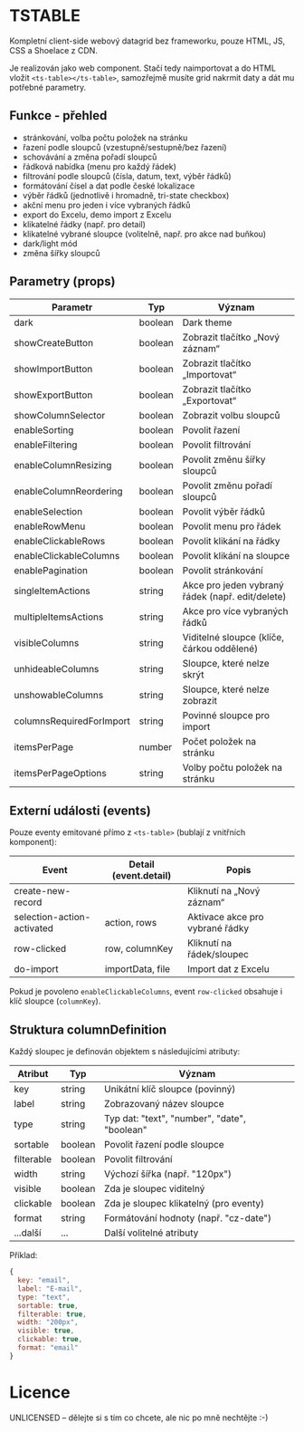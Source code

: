
<Meta title="TSWebUI/TSTABLE" />

# TSTABLE

Kompletní client-side webový datagrid bez frameworku, pouze HTML, JS, CSS a Shoelace z CDN.

Je realizován jako web component. Stačí tedy naimportovat a do HTML vložit ```<ts-table></ts-table>```,
samozřejmě musíte grid nakrmit daty a dát mu potřebné parametry.

## Funkce - přehled

- stránkování, volba počtu položek na stránku
- řazení podle sloupců (vzestupně/sestupně/bez řazení)
- schovávání a změna pořadí sloupců
- řádková nabídka (menu pro každý řádek)
- filtrování podle sloupců (čísla, datum, text, výběr řádků)
- formátování čísel a dat podle české lokalizace
- výběr řádků (jednotlivě i hromadně, tri-state checkbox)
- akční menu pro jeden i více vybraných řádků
- export do Excelu, demo import z Excelu
- klikatelné řádky (např. pro detail)
- klikatelné vybrané sloupce (volitelně, např. pro akce nad buňkou)
- dark/light mód
- změna šířky sloupců

## Parametry (props)

<table>
  <thead>
    <tr>
      <th>Parametr</th>
      <th>Typ</th>
      <th>Význam</th>
    </tr>
  </thead>
  <tbody>
    <tr><td>dark</td><td>boolean</td><td>Dark theme</td></tr>
    <tr><td>showCreateButton</td><td>boolean</td><td>Zobrazit tlačítko „Nový záznam“</td></tr>
    <tr><td>showImportButton</td><td>boolean</td><td>Zobrazit tlačítko „Importovat“</td></tr>
    <tr><td>showExportButton</td><td>boolean</td><td>Zobrazit tlačítko „Exportovat“</td></tr>
    <tr><td>showColumnSelector</td><td>boolean</td><td>Zobrazit volbu sloupců</td></tr>
    <tr><td>enableSorting</td><td>boolean</td><td>Povolit řazení</td></tr>
    <tr><td>enableFiltering</td><td>boolean</td><td>Povolit filtrování</td></tr>
    <tr><td>enableColumnResizing</td><td>boolean</td><td>Povolit změnu šířky sloupců</td></tr>
    <tr><td>enableColumnReordering</td><td>boolean</td><td>Povolit změnu pořadí sloupců</td></tr>
    <tr><td>enableSelection</td><td>boolean</td><td>Povolit výběr řádků</td></tr>
    <tr><td>enableRowMenu</td><td>boolean</td><td>Povolit menu pro řádek</td></tr>
    <tr><td>enableClickableRows</td><td>boolean</td><td>Povolit klikání na řádky</td></tr>
    <tr><td>enableClickableColumns</td><td>boolean</td><td>Povolit klikání na sloupce</td></tr>
    <tr><td>enablePagination</td><td>boolean</td><td>Povolit stránkování</td></tr>
    <tr><td>singleItemActions</td><td>string</td><td>Akce pro jeden vybraný řádek (např. edit/delete)</td></tr>
    <tr><td>multipleItemsActions</td><td>string</td><td>Akce pro více vybraných řádků</td></tr>
    <tr><td>visibleColumns</td><td>string</td><td>Viditelné sloupce (klíče, čárkou oddělené)</td></tr>
    <tr><td>unhideableColumns</td><td>string</td><td>Sloupce, které nelze skrýt</td></tr>
    <tr><td>unshowableColumns</td><td>string</td><td>Sloupce, které nelze zobrazit</td></tr>
    <tr><td>columnsRequiredForImport</td><td>string</td><td>Povinné sloupce pro import</td></tr>
    <tr><td>itemsPerPage</td><td>number</td><td>Počet položek na stránku</td></tr>
    <tr><td>itemsPerPageOptions</td><td>string</td><td>Volby počtu položek na stránku</td></tr>
  </tbody>
</table>

## Externí události (events)

Pouze eventy emitované přímo z `<ts-table>` (bublají z vnitřních komponent):

<table>
  <thead>
    <tr>
      <th>Event</th>
      <th>Detail (event.detail)</th>
      <th>Popis</th>
    </tr>
  </thead>
  <tbody>
    <tr><td>create-new-record</td><td></td><td>Kliknutí na „Nový záznam“</td></tr>
    <tr><td>selection-action-activated</td><td> action, rows</td><td>Aktivace akce pro vybrané řádky</td></tr>
    <tr><td>row-clicked</td><td> row, columnKey</td><td>Kliknutí na řádek/sloupec</td></tr>
    <tr><td>do-import</td><td> importData, file</td><td>Import dat z Excelu</td></tr>
  </tbody>
</table>

Pokud je povoleno <code>enableClickableColumns</code>, event <code>row-clicked</code> obsahuje i klíč sloupce (<code>columnKey</code>).

## Struktura columnDefinition

Každý sloupec je definován objektem s následujícími atributy:

<table>
  <thead>
    <tr>
      <th>Atribut</th>
      <th>Typ</th>
      <th>Význam</th>
    </tr>
  </thead>
  <tbody>
    <tr><td>key</td><td>string</td><td>Unikátní klíč sloupce (povinný)</td></tr>
    <tr><td>label</td><td>string</td><td>Zobrazovaný název sloupce</td></tr>
    <tr><td>type</td><td>string</td><td>Typ dat: "text", "number", "date", "boolean"</td></tr>
    <tr><td>sortable</td><td>boolean</td><td>Povolit řazení podle sloupce</td></tr>
    <tr><td>filterable</td><td>boolean</td><td>Povolit filtrování</td></tr>
    <tr><td>width</td><td>string</td><td>Výchozí šířka (např. "120px")</td></tr>
    <tr><td>visible</td><td>boolean</td><td>Zda je sloupec viditelný</td></tr>
    <tr><td>clickable</td><td>boolean</td><td>Zda je sloupec klikatelný (pro eventy)</td></tr>
    <tr><td>format</td><td>string</td><td>Formátování hodnoty (např. "cz-date")</td></tr>
    <tr><td>...další</td><td>...</td><td>Další volitelné atributy</td></tr>
  </tbody>
</table>

Příklad:

```js
{
  key: "email",
  label: "E-mail",
  type: "text",
  sortable: true,
  filterable: true,
  width: "200px",
  visible: true,
  clickable: true,
  format: "email"
}
```

# Licence

UNLICENSED – dělejte si s tím co chcete, ale nic po mně nechtějte :-)


